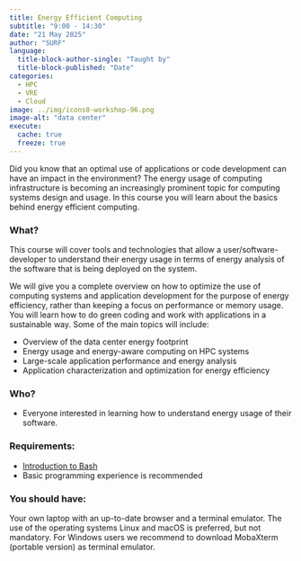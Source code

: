 ```yaml
---
title: Energy Efficient Computing
subtitle: "9:00 - 14:30"
date: "21 May 2025"
author: "SURF"
language: 
  title-block-author-single: "Taught by"
  title-block-published: "Date"
categories:
  - HPC
  - VRE
  - Cloud
image: ../img/icons8-workshop-96.png
image-alt: "data center"
execute: 
  cache: true
  freeze: true
---
```


Did you know that an optimal use of applications or code development can have an impact in the environment? The energy usage of computing infrastructure is becoming an increasingly prominent topic for computing systems design and usage. In this course you will learn about the basics behind energy efficient computing.

### What?

This course will cover tools and technologies that allow a user/software-developer to understand their energy usage in terms of energy analysis of the software that is being deployed on the system.

We will give you a complete overview on how to optimize the use of computing systems and application development for the purpose of energy efficiency, rather than keeping a focus on performance or memory usage. You will learn how to do green coding and work with applications in a sustainable way. Some of the main topics will include:

- Overview of the data center energy footprint
- Energy usage and energy-aware computing on HPC systems
- Large-scale application performance and energy analysis
- Application characterization and optimization for energy efficiency

### Who?

- Everyone interested in learning how to understand energy usage of their software.

### Requirements:

- [Introduction to Bash](./day-1.qmd)
- Basic programming experience is recommended

### You should have:

Your own laptop with an up-to-date browser and a terminal emulator. The use of the operating systems Linux and macOS is preferred, but not mandatory. For Windows users we recommend to download MobaXterm (portable version) as terminal emulator.

